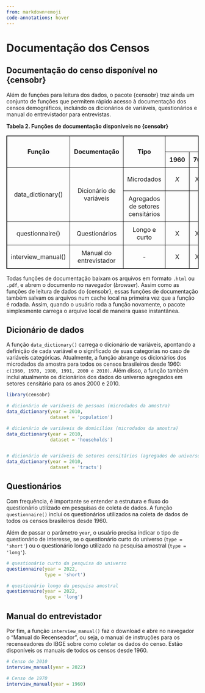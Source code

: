```yaml
---
from: markdown+emoji
code-annotations: hover
---
```


# Documentação dos Censos

## Documentação do censo disponível no {censobr}

Além de funções para leitura dos dados, o pacote {censobr} traz ainda um conjunto de funções que permitem rápido acesso à documentação dos censos demográficos, incluindo os dicionários de variáveis, questionários e manual do entrevistador para entrevistas.


**Tabela 2. Funções de documentação disponíveis no {censobr}**

```{=html}
<!DOCTYPE html>
<html lang="en">
<head>
    <meta charset="UTF-8">
    <meta name="viewport" content="width=device-width, initial-scale=1.0">
    <style>
        table {
            width: 100%;
            border-collapse: collapse;
        }
        table, th, td {
            border: 1px solid black; /* Thicker border for better visibility */
        }
        th, td {
            padding: 10px;
            text-align: center;
        }
    </style>
</head>
<body>

<table>
    <thead>
        <tr>
            <th rowspan="2">Função</th>
            <th rowspan="2">Documentação</th>
            <th rowspan="2">Tipo</th>
            <th colspan="7">Disponibilidade</th>
        </tr>
        <tr>
            <th>1960</th>
            <th>70</th>
            <th>80</th>
            <th>91</th>
            <th>2000</th>
            <th>10</th>
            <th>22</th>
        </tr>
    </thead>
    <tbody>
        <tr>
            <td rowspan="2">data_dictionary()</td>
            <td rowspan="2">Dicionário de variáveis</td>
            <td>Microdados</td>
            <td><i>X</i></td>
            <td>X</td>
            <td>X</td>
            <td>X</td>
            <td>X</td>
            <td>X</td>
            <td><i>em breve</i></td>
        </tr>
        <tr>
            <td>Agregados de setores censitários</td>
            <td></td>
            <td></td>
            <td></td>
            <td></td>
            <td>X</td>
            <td>X</td>
            <td><i>em breve</i></td>
        </tr>
        <tr>
            <td>questionnaire()</td>
            <td>Questionários</td>
            <td>Longo e curto</td>
            <td>X</td>
            <td>X</td>
            <td>X</td>
            <td>X</td>
            <td>X</td>
            <td>X</td>
            <td>X</td>
        </tr>
        <tr>
            <td>interview_manual()</td>
            <td>Manual do entrevistador</td>
            <td>-</td>
            <td>X</td>
            <td>X</td>
            <td>X</td>
            <td>X</td>
            <td>X</td>
            <td>X</td>
            <td>X</td>
        </tr>
    </tbody>
</table>

</body>
</html>

```

Todas funções de documentação baixam os arquivos em formato `.html` ou `.pdf`, e abrem o documento no navegador (*browser*). Assim como as funções de leitura de dados do {censobr}, essas funções de documentação também salvam os arquivos num cache local na primeira vez que a função é rodada. Assim, quando o usuário roda a função novamente, o pacote simplesmente carrega o arquivo local de maneira quase instantânea.


## Dicionário de dados

A função `data_dictionary()` carrega o dicionário de variáveis, apontando a definição de cada variável e o significado de suas categorias no caso de variáveis categóricas. Atualmente, a função abrange os dicionários dos microdados da amostra para todos os censos brasileiros desde 1960: `c(1960, 1970, 1980, 1991, 2000 e 2010)`. Além disso, a função também inclui atualmente os dicionários dos dados do universo agregados em setores censitário para os anos 2000 e 2010.



```r
library(censobr)

# dicionário de variáveis de pessoas (microdados da amostra)
data_dictionary(year = 2010, 
                dataset = 'population')

# dicionário de variáveis de domicílios (microdados da amostra)
data_dictionary(year = 2010, 
                dataset = 'households')


# dicionário de variáveis de setores censitários (agregados do universo)
data_dictionary(year = 2010, 
                dataset = 'tracts')
```
 
## Questionários

Com frequência, é importante se entender a estrutura e fluxo do questionário utilizado em pesquisas de coleta de dados. A função `questionnaire()` inclui os questionários utilizados na coleta de dados de todos os censos brasileiros desde 1960.

Além de passar o parâmetro `year`, o usuário precisa indicar o tipo de questionário de interesse, se o questionário curto do universo (`type = 'short'`) ou o questionário longo utilizado na pesquisa amostral (`type = 'long'`).

```r
# questionário curto da pesquisa do universo
questionnaire(year = 2022, 
              type = 'short')

# questionário longo da pesquisa amostral
questionnaire(year = 2022, 
              type = 'long')
```


## Manual do entrevistador

Por fim, a função `interview_manual()` faz o download e abre no navegador o "Manual do Recenseador", ou seja, o manual de instruções para os recenseadores do IBGE sobre como coletar os dados do censo. Estão disponíveis os manuais de todos os censos desde 1960.

```r
# Censo de 2010
interview_manual(year = 2022)

# Censo de 1970
interview_manual(year = 1960)
```



